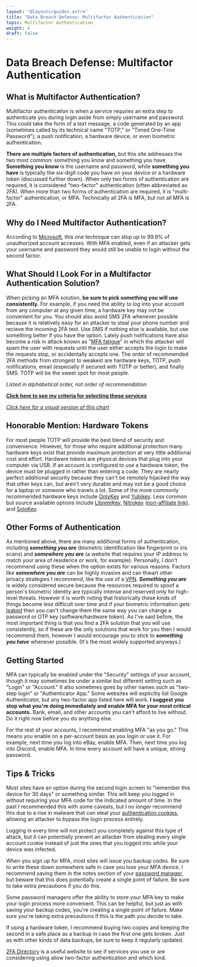 ```yaml
---
layout: "@layouts/guides.astro"
title: "Data Breach Defense: Multifactor Authentication"
topic: Multifactor Authentication
weight: 4
draft: false
---
```



# Data Breach Defense: Multifactor Authentication

## What is Multifactor Authentication?

Multifactor authentication is when a service requries an extra step to authenticate you during login aside from simply username and password. This could take the form of a text message, a code generated by an app (sometimes called by its technical name "TOTP," or "Timed One-Time Password"), a push notification, a hardware device, or even biometric authentication.

**There are multiple factors of authentication,** but this site addresses the two most common: something you know and something you have. **Something you know** is the username and password, while **something you have** is typically the six-digit code you have on your device or a hardware token (discussed further down). When only two forms of authentication are required, it is considered "two-factor" authentication (often abbreviated as 2FA). When more than two forms of authentication are required, it is "multi-factor" authentication, or MFA. Technically all 2FA is MFA, but not all MFA is 2FA.

## Why do I Need Multifactor Authentication?

According to [Microsoft](https://www.microsoft.com/security/blog/2019/08/20/one-simple-action-you-can-take-to-prevent-99-9-percent-of-account-attacks/), this one technique can stop up to 99.9% of unauthorized account accesses. With MFA enabled, even if an attacker gets your username and password they would still be unable to login without the second factor.

## What Should I Look For in a Multifactor Authentication Solution?

When picking an MFA solution, **be sure to pick something you will use consistently.** For example, if you need the ability to log into your account from any computer at any given time, a hardware key may not be convenient for you. You should also avoid SMS 2FA whenever possible because it is relatively easy for an attacker to steal your phone number and recieve the incoming 2FA text. Use SMS if nothing else is available, but use something better if you have the option. Lately push notifications have also become a risk in attack known as "[MFA fatigue](https://portswigger.net/daily-swig/mfa-fatigue-attacks-users-tricked-into-allowing-device-access-due-to-overload-of-push-notifications)" in which the attacker will spam the user with requests until the user either accepts the login to make the requests stop, or accidentally accepts one. The order of recommended 2FA methods from strongest to weakest are hardware keys, TOTP, push notifications, email (especially if secured with TOTP or better), and finally SMS. TOTP will be the sweet spot for most people.

_Listed in alphabetical order, not order of recommendation_

<ProsAndCons data={data} headingLevel={4} />

**[Click here to see my criteria for selecting these services](https://gitlab.com/thenewoil/website/-/wikis/Multifactor-Authentication-Criteria)**

_[Click here for a visual version of this chart](/charts/mfa)_

## Honorable Mention: Hardware Tokens

For most people TOTP will provide the best blend of security and convenience. However, for those who require additional protection many hardware keys exist that provide maximum protection at very little additional cost and effort. Hardware tokens are physical devices that plug into your computer via USB. If an account is configured to use a hardware token, the device must be plugged in rather than entering a code. They are nearly perfect additional security because they can't be remotely hijacked the way that other keys can, but aren't very durable and may not be a good choice for a laptop or someone who travels a lot. Some of the more commonly recommended hardware keys include [OnlyKey](https://onlykey.io/) and [Yubikey](https://www.yubico.com/). Less common but source available options include [LibremKey](https://puri.sm/products/librem-key/), [Nitrokey](https://shop.nitrokey.com/shop?aff_ref=14) ([non-affiliate link](https://www.nitrokey.com/)), and [SoloKey](https://solokeys.com/).

## Other Forms of Authentication

As mentioned above, there are many additional forms of authentication, including **_something you are_** (biometric identification like fingerprint or iris scans) and **_somewhere you are_** (a website that requires your IP address to match your area of residence or work, for example). Personally, I don't recommend using these when the option exists for various reasons. Factors like **_somewhere you are_** can be highly invasive and can thwart other privacy strategies I recommend, like the use of a [VPN](/guides/less-important/vpns). **_Something you are_** is widely considered secure because the resources required to spoof a person's biometric identity are typically intense and reserved only for high-level threats. However it is worth noting that historically these kinds of things become less difficult over time and if your biometric information gets [leaked](/guides/most-important/data-breaches) then you can't change them the same way you can change a password or OTP key (software/hardware token). As I've said before, the most important thing is that you find a 2FA solution that you will use consistently, so if these are the only solutions that work for you then I would recommend them, however I would encourage you to stick to **_something you have_** whenever possible. (It's the most widely supported anyways.)

## Getting Started

MFA can typically be enabled under the "Security" settings of your account, though it may sometimes be under a similar but different setting such as "Login" or "Account." It also sometimes goes by other names such as "two-step login" or "Authenticator App." Some websites will explicitly list Google Authenticator, but any two-factor app listed here will work. **I suggest you stop what you're doing immediately and enable MFA for your most critical accounts.** Bank, email, and other accounts you can't afford to live without. Do it right now before you do anything else.

For the rest of your accounts, I recommend enabling MFA "as you go." This means you enable on a per-account basis as you login or use it. For example, next time you log into eBay, enable MFA. Then, next time you log into Discord, enable MFA. In time every account will have a unique, strong password.

## Tips & Tricks

Most sites have an option during the second login screen to "remember this device for 30 days" or something similar. This will keep you logged in without requiring your MFA code for the indicated amount of time. In the past I recommended this with some caveats, but I no longer recommend this due to a rise in malware that can steal your [authentication cookies](https://eclypses.com/news/cyber-criminals-defeating-2fa-security/), allowing an attacker to bypass the login process entirely.

Logging in every time will not protect you completely against this type of attack, but it can potentially prevent an attacker from stealing every single account cookie instead of just the ones that you logged into while your device was infected.

When you sign up for MFA, most sites will issue you backup codes. Be sure to write these down somewhere safe in case you lose your MFA device. I recommend saving them in the notes section of your [password manager](/guides/most-important/passwords), but beware that this does potentially create a single point of failure. Be sure to take extra precautions if you do this.

Some password managers offer the ability to store your MFA key to make your login process more convenient. This can be helpful, but just as with saving your backup codes, you're creating a single point of failure. Make sure you're taking extra precautions if this is the path you decide to take.

If using a hardware token, I recommend buying two copies and keeping the second in a safe place as a backup in case the first one gets broken. Just as with other kinds of data backups, be sure to keep it regularly updated.

[2FA Directory](https://2fa.directory/) is a useful website to see if services you use or are considering using allow two-factor authentication and which kind.
